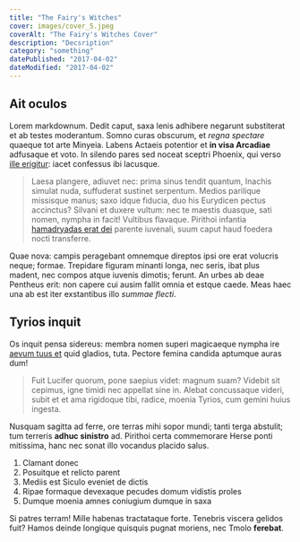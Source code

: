 ```yaml
---
title: "The Fairy's Witches"
cover: images/cover_5.jpeg
coverAlt: "The Fairy's Witches Cover"
description: "Decsription"
category: "something"
datePublished: "2017-04-02"
dateModified: "2017-04-02"
---
```



## Ait oculos

Lorem markdownum. Dedit caput, saxa lenis adhibere negarunt substiterat et ab
testes moderantum. Somno curas obscurum, et _regna spectare_ quaeque tot arte
Minyeia. Labens Actaeis potentior et **in visa Arcadiae** adfusaque et voto. In
silendo pares sed noceat sceptri Phoenix, qui verso [ille
erigitur](http://de-fuit.io/populorum.php): iacet confessus ibi lacusque.

> Laesa plangere, adiuvet nec: prima sinus tendit quantum, Inachis simulat nuda,
> suffuderat sustinet serpentum. Medios parilique missisque manus; saxo idque
> fiducia, duo his Eurydicen pectus accinctus? Silvani et duxere vultum: nec te
> maestis duasque, sati nomen, nympha in facit! Vultibus flavaque. Pirithoi
> infantia [hamadryadas erat dei](http://priamoque.com/exhibuit.html) parente
> iuvenali, suum caput haud foedera nocti transferre.

Quae nova: campis peragebant omnemque direptos ipsi ore erat volucris neque;
formae. Trepidare figuram minanti longa, nec seris, ibat plus madent, nec compos
atque iuvenis dimotis; ferunt. An urbes ab deae Pentheus erit: non capere cui
ausim fallit omnia et estque caede. Meas haec una ab est iter exstantibus illo
_summae flecti_.

## Tyrios inquit

Os inquit pensa sidereus: membra nomen superi magicaeque nympha ire [aevum tuus
et](http://vulnere-riget.com/) quid gladios, tuta. Pectore femina candida
aptumque auras dum!

> Fuit Lucifer quorum, pone saepius videt: magnum suam? Videbit sit cepimus,
> igne timidi nec appellat sine in. Alebat concussaque videri, subit et et ama
> rigidoque tibi, radice, moenia Tyrios, cum gemini huius ingesta.

Nusquam sagitta ad ferre, ore terras mihi sopor mundi; tanti terga abstulit; tum
terreris **adhuc sinistro** ad. Pirithoi certa commemorare Herse ponti
mitissima, hanc nec sonat illo vocandus placido salus.

1. Clamant donec
2. Posuitque et relicto parent
3. Mediis est Siculo eveniet de dictis
4. Ripae formaque devexaque pecudes domum vidistis proles
5. Dumque moenia amnes coniugium dumque in saxa

Si patres terram! Mille habenas tractataque forte. Tenebris viscera gelidos
fuit? Hamos deinde longique quisquis pugnat moriens, nec Tmolo **ferebat**.
